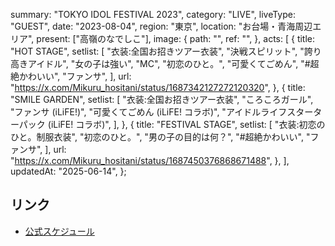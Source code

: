   summary: "TOKYO IDOL FESTIVAL 2023",
  category: "LIVE",
  liveType: "GUEST",
  date: "2023-08-04",
  region: "東京",
  location: "お台場・青海周辺エリア",
  present: ["高嶺のなでしこ"],
  image: {
    path: "",
    ref: "",
  },
  acts: [
    {
      title: "HOT STAGE",
      setlist: [
        "衣装:全国お招きツアー衣装",
        "決戦スピリット",
        "誇り高きアイドル",
        "女の子は強い",
        "MC",
        "初恋のひと。",
        "可愛くてごめん",
        "#超絶かわいい",
        "ファンサ",
      ],
      url: "https://x.com/Mikuru_hositani/status/1687342127272120320",
    },
    {
      title: "SMILE GARDEN",
      setlist: [
        "衣装:全国お招きツアー衣装",
        "ころころガール",
        "ファンサ (iLiFE!)",
        "可愛くてごめん (iLiFE! コラボ)",
        "アイドルライフスターターパック (iLiFE! コラボ)",
      ],
    },
    {
      title: "FESTIVAL STAGE",
      setlist: [
        "衣装:初恋のひと。制服衣装",
        "初恋のひと。",
        "男の子の目的は何？",
        "#超絶かわいい",
        "ファンサ",
      ],
      url: "https://x.com/Mikuru_hositani/status/1687450376868671488",
    },
  ],
  updatedAt: "2025-06-14",
};

## リンク

- [公式スケジュール](https://takanenonadeshiko.jp/?p=1189)
